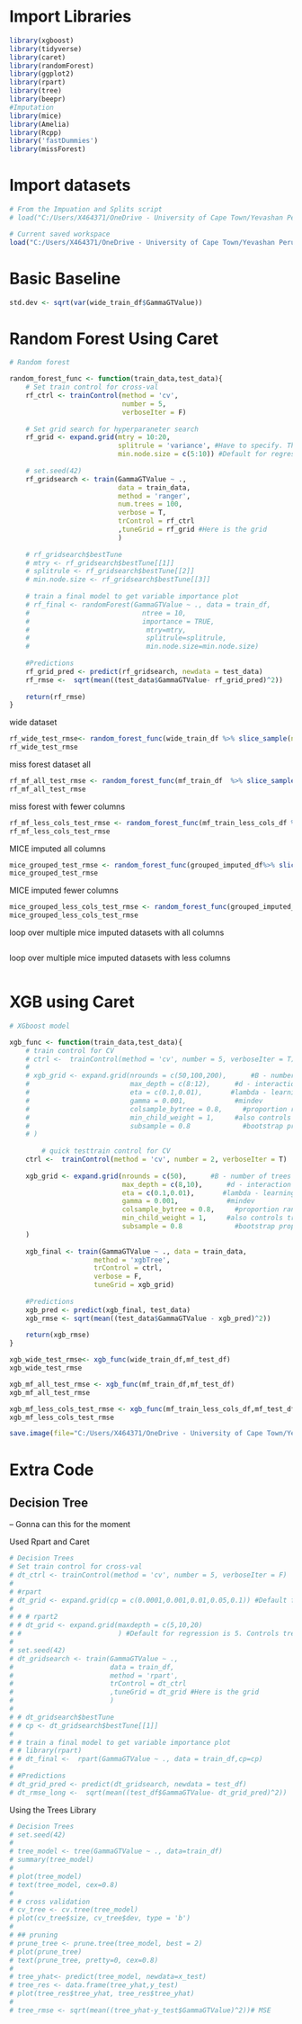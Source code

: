 # Import Libraries
```r
library(xgboost)
library(tidyverse)
library(caret)
library(randomForest)
library(ggplot2)
library(rpart)
library(tree)
library(beepr)
#Imputation
library(mice)
library(Amelia)
library(Rcpp)
library('fastDummies')
library(missForest)
```

# Import datasets 
```r
# From the Impuation and Splits script
# load("C:/Users/X464371/OneDrive - University of Cape Town/Yevashan Perumal MSc - OneDrive/Data/imput_splits_image.Rdata")

# Current saved workspace
load("C:/Users/X464371/OneDrive - University of Cape Town/Yevashan Perumal MSc - OneDrive/Data/post_imputation_output_data.Rdata")
```

# Basic Baseline
```r
std.dev <- sqrt(var(wide_train_df$GammaGTValue))
```

# Random Forest Using Caret
```r
# Random forest

random_forest_func <- function(train_data,test_data){
    # Set train control for cross-val
    rf_ctrl <- trainControl(method = 'cv',
                            number = 5,
                            verboseIter = F)
    
    # Set grid search for hyperparaneter search
    rf_grid <- expand.grid(mtry = 10:20,
                           splitrule = 'variance', #Have to specify. This is RSS for reg.
                           min.node.size = c(5:10)) #Default for regression is 5. Controls tree size.
    
    # set.seed(42)
    rf_gridsearch <- train(GammaGTValue ~ ., 
                           data = train_data,
                           method = 'ranger',
                           num.trees = 100,
                           verbose = T,
                           trControl = rf_ctrl
                           ,tuneGrid = rf_grid #Here is the grid
                           ) 
    
    # rf_gridsearch$bestTune
    # mtry <- rf_gridsearch$bestTune[[1]]
    # splitrule <- rf_gridsearch$bestTune[[2]]
    # min.node.size <- rf_gridsearch$bestTune[[3]]
    
    # train a final model to get variable importance plot
    # rf_final <- randomForest(GammaGTValue ~ ., data = train_df,
    #                            ntree = 10,
    #                            importance = TRUE,
    #                             mtry=mtry,
    #                             splitrule=splitrule,
    #                             min.node.size=min.node.size)
    
    #Predictions
    rf_grid_pred <- predict(rf_gridsearch, newdata = test_data)
    rf_rmse <-  sqrt(mean((test_data$GammaGTValue- rf_grid_pred)^2))
    
    return(rf_rmse)
}
```

wide dataset
```r
rf_wide_test_rmse<- random_forest_func(wide_train_df %>% slice_sample(n=1000),mf_test_df)
rf_wide_test_rmse
```

miss forest dataset all
```r
rf_mf_all_test_rmse <- random_forest_func(mf_train_df  %>% slice_sample(n=1000),mf_test_df)
rf_mf_all_test_rmse
```
miss forest with fewer columns
```r
rf_mf_less_cols_test_rmse <- random_forest_func(mf_train_less_cols_df %>% slice_sample(n=1000),mf_test_df)
rf_mf_less_cols_test_rmse
```
MICE imputed all columns
```r
mice_grouped_test_rmse <- random_forest_func(grouped_imputed_df%>% slice_sample(n=1000),mf_test_df)
mice_grouped_test_rmse
```

MICE imputed fewer columns
```r
mice_grouped_less_cols_test_rmse <- random_forest_func(grouped_imputed_less_cols_df%>% slice_sample(n=1000),mf_test_df)
mice_grouped_less_cols_test_rmse
```


loop over multiple mice imputed datasets with all columns
```r

```

loop over multiple mice imputed datasets with less columns
```r

```



# XGB using Caret
```r
# XGboost model

xgb_func <- function(train_data,test_data){
    # train control for CV
    # ctrl <-  trainControl(method = 'cv', number = 5, verboseIter = T)
    # 
    # xgb_grid <- expand.grid(nrounds = c(50,100,200),      #B - number of trees
    #                         max_depth = c(8:12),      #d - interaction depth
    #                         eta = c(0.1,0.01),       #lambda - learning rate
    #                         gamma = 0.001,            #mindev
    #                         colsample_bytree = 0.8,     #proportion random features per tree
    #                         min_child_weight = 1,     #also controls tree depth
    #                         subsample = 0.8             #bootstrap proportion
    # )
    
        # quick testtrain control for CV
    ctrl <-  trainControl(method = 'cv', number = 2, verboseIter = T)
    
    xgb_grid <- expand.grid(nrounds = c(50),      #B - number of trees
                            max_depth = c(8,10),      #d - interaction depth
                            eta = c(0.1,0.01),       #lambda - learning rate
                            gamma = 0.001,            #mindev
                            colsample_bytree = 0.8,     #proportion random features per tree
                            min_child_weight = 1,     #also controls tree depth
                            subsample = 0.8             #bootstrap proportion
    )
    
    xgb_final <- train(GammaGTValue ~ ., data = train_data,
                     method = 'xgbTree',
                     trControl = ctrl,
                     verbose = F,
                     tuneGrid = xgb_grid)
    
    #Predictions
    xgb_pred <- predict(xgb_final, test_data)
    xgb_rmse <- sqrt(mean((test_data$GammaGTValue - xgb_pred)^2)) 
    
    return(xgb_rmse)
}


```

```r
xgb_wide_test_rmse<- xgb_func(wide_train_df,mf_test_df)
xgb_wide_test_rmse
```


```r
xgb_mf_all_test_rmse <- xgb_func(mf_train_df,mf_test_df)
xgb_mf_all_test_rmse
```

```r
xgb_mf_less_cols_test_rmse <- xgb_func(mf_train_less_cols_df,mf_test_df)
xgb_mf_less_cols_test_rmse
```
```r
save.image(file="C:/Users/X464371/OneDrive - University of Cape Town/Yevashan Perumal MSc - OneDrive/Data/modelling_image.Rdata")
```





# Extra Code

## Decision Tree

-- Gonna can this for the moment

Used Rpart and Caret
```r
# Decision Trees
# Set train control for cross-val
# dt_ctrl <- trainControl(method = 'cv', number = 5, verboseIter = F)
# 
# #rpart
# dt_grid <- expand.grid(cp = c(0.0001,0.001,0.01,0.05,0.1)) #Default for regression is 5. Controls tree size.
# 
# # # rpart2
# # dt_grid <- expand.grid(maxdepth = c(5,10,20)
# #                        ) #Default for regression is 5. Controls tree size.
# 
# set.seed(42)
# dt_gridsearch <- train(GammaGTValue ~ .,
#                        data = train_df,
#                        method = 'rpart',
#                        trControl = dt_ctrl
#                        ,tuneGrid = dt_grid #Here is the grid
#                        )
# 
# # dt_gridsearch$bestTune
# # cp <- dt_gridsearch$bestTune[[1]]
# 
# # train a final model to get variable importance plot
# # library(rpart)
# # dt_final <-  rpart(GammaGTValue ~ ., data = train_df,cp=cp)
# 
# #Predictions
# dt_grid_pred <- predict(dt_gridsearch, newdata = test_df)
# dt_rmse_long <-  sqrt(mean((test_df$GammaGTValue- dt_grid_pred)^2))
```


Using the Trees Library
```r
# Decision Trees
# set.seed(42)
# 
# tree_model <- tree(GammaGTValue ~ ., data=train_df)
# summary(tree_model)
# 
# plot(tree_model)
# text(tree_model, cex=0.8)
# 
# # cross validation
# cv_tree <- cv.tree(tree_model)
# plot(cv_tree$size, cv_tree$dev, type = 'b')
# 
# ## pruning
# prune_tree <- prune.tree(tree_model, best = 2)
# plot(prune_tree)
# text(prune_tree, pretty=0, cex=0.8)
# 
# tree_yhat<- predict(tree_model, newdata=x_test)
# tree_res <- data.frame(tree_yhat,y_test)
# plot(tree_res$tree_yhat, tree_res$tree_yhat)
# 
# tree_rmse <- sqrt(mean((tree_yhat-y_test$GammaGTValue)^2))# MSE
```

